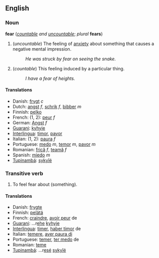 ==English==
===Noun===
'''fear''' (''[[countable]] and [[uncountable]]''; ''plural'' '''fears''')

#(''uncountable'') The feeling of [[anxiety]] about something that causes a negative mental impression.<!--this does not add anything to the definition: Fear can induce [[running]] or trigger a [[defensive]] response.-->
#:''He was struck by fear on seeing the snake.''
#(''countable'') This feeling induced by a particular thing.
#:''I have a fear of heights.''

==== Translations ====
*Danish: [[frygt]] ''c''
*Dutch: [[angst]] ''f'', [[schrik]] ''f'', [[bibber]] ''m''
*Finnish: [[pelko]]
*French: (1, 2): [[peur]] ''f''
*German: [[Angst#German|Angst]] ''f''
*[[Guarani]]: [[kyhyje]]
*[[Interlingua]]: [[timor]], [[pavor]]
*Italian: (1, 2): [[paura]] ''f''
*Portuguese: [[medo]] ''m'', [[temor]] ''m'', [[pavor]] ''m''
*Romanian: [[frică]] ''f'', [[teamă]] ''f''
*Spanish: [[miedo]] ''m''
*[[Tupinambá]]: [[sykyîé]]

===Transitive verb===
#To feel fear about (something).

====Translations====
*Danish: [[frygte]]
*Finnish: [[pelätä]]
*French: [[craindre]], [[avoir peur]] de
*[[Guarani]]: ...r[[ehe]] [[kyhyje]]
*[[Interlingua]]: [[timer]], [[haber timor]] de
*Italian: [[temere]], [[aver paura di]]
*Portuguese: [[temer]], [[ter medo]] de
*Romanian: [[teme]]
*[[Tupinambá]]: ...r[[esé]] [[sykyîé]]